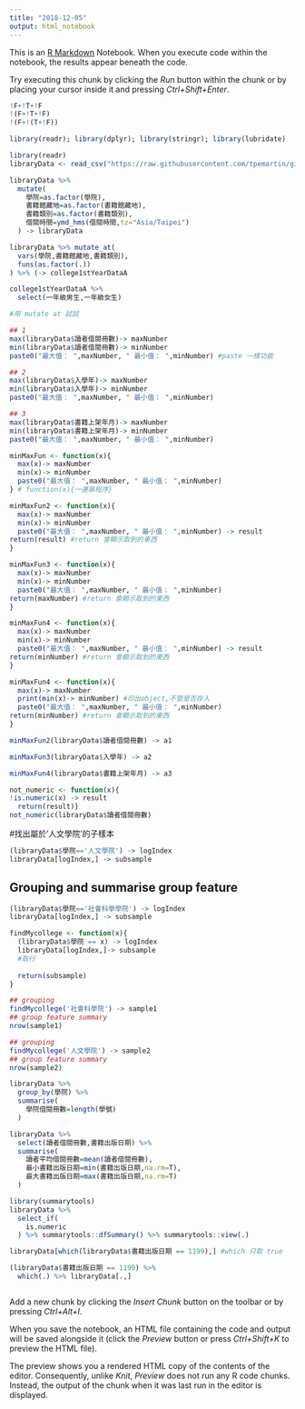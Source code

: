 ```yaml
---
title: "2018-12-05"
output: html_notebook
---
```


This is an [R Markdown](http://rmarkdown.rstudio.com) Notebook. When you execute code within the notebook, the results appear beneath the code. 

Try executing this chunk by clicking the *Run* button within the chunk or by placing your cursor inside it and pressing *Ctrl+Shift+Enter*. 

```r
!F+!T+!F
!(F+!T+!F)
!(F+!(T+!F))

```

```r
library(readr); library(dplyr); library(stringr); library(lubridate)
```

```r
library(readr)
libraryData <- read_csv("https://raw.githubusercontent.com/tpemartin/github-data/master/library100_102.csv")
```

```r
libraryData %>%
  mutate(
    學院=as.factor(學院),
    書籍館藏地=as.factor(書籍館藏地),
    書籍類別=as.factor(書籍類別),
    借閱時間=ymd_hms(借閱時間,tz="Asia/Taipei")
  ) -> libraryData

libraryData %>% mutate_at(
  vars(學院,書籍館藏地,書籍類別),
  funs(as.factor(.))
) %>% (-> college1stYearDataA

college1stYearDataA %>%
  select(一年級男生,一年級女生)  

#用 mutate at 試試
```

```r
## 1
max(libraryData$讀者借閱冊數)-> maxNumber
min(libraryData$讀者借閱冊數)-> minNumber
paste0("最大值： ",maxNumber, " 最小值： ",minNumber) #paste 一樣功能


```

```r
## 2
max(libraryData$入學年)-> maxNumber
min(libraryData$入學年)-> minNumber
paste0("最大值： ",maxNumber, " 最小值： ",minNumber)


```

```r
## 3
max(libraryData$書籍上架年月)-> maxNumber
min(libraryData$書籍上架年月)-> minNumber
paste0("最大值： ",maxNumber, " 最小值： ",minNumber)
```

```r
minMaxFun <- function(x){
  max(x)-> maxNumber
  min(x)-> minNumber
  paste0("最大值： ",maxNumber, " 最小值： ",minNumber)
} # function(x){一連串程序}

```



```r
minMaxFun2 <- function(x){
  max(x)-> maxNumber
  min(x)-> minNumber
  paste0("最大值： ",maxNumber, " 最小值： ",minNumber) -> result
return(result) #return 會顯示取到的東西
}
```

```r
minMaxFun3 <- function(x){
  max(x)-> maxNumber
  min(x)-> minNumber
  paste0("最大值： ",maxNumber, " 最小值： ",minNumber)
return(maxNumber) #return 會顯示取到的東西
}
```

```r
minMaxFun4 <- function(x){
  max(x)-> maxNumber
  min(x)-> minNumber
  paste0("最大值： ",maxNumber, " 最小值： ",minNumber) -> result
return(minNumber) #return 會顯示取到的東西
}
```

```r
minMaxFun4 <- function(x){
  max(x)-> maxNumber
  print(min(x)-> minNumber) #印出object,不管是否存入
  paste0("最大值： ",maxNumber, " 最小值： ",minNumber)
return(minNumber) #return 會顯示取到的東西
}
```

```r
minMaxFun2(libraryData$讀者借閱冊數) -> a1

minMaxFun3(libraryData$入學年) -> a2

minMaxFun4(libraryData$書籍上架年月) -> a3
```

```r
not_numeric <- function(x){
!is.numeric(x) -> result
  return(result)}
not_numeric(libraryData$讀者借閱冊數)

```
#找出屬於'人文學院'的子樣本
```r
(libraryData$學院=='人文學院') -> logIndex
libraryData[logIndex,] -> subsample
```
## Grouping and summarise group feature
```r
(libraryData$學院=='社會科學學院') -> logIndex
libraryData[logIndex,] -> subsample
```

```r
findMycollege <- function(x){
  (libraryData$學院 == x) -> logIndex
  libraryData[logIndex,]-> subsample
  #取行 
  
  return(subsample)
}
```

```r
## grouping
findMycollege('社會科學院') -> sample1
## group feature summary
nrow(sample1)

## grouping
findMycollege('人文學院') -> sample2
## group feature summary
nrow(sample2)
```

```r
libraryData %>% 
  group_by(學院) %>%
  summarise(
    學院借閱冊數=length(學號)
  )

```

```r
libraryData %>%
  select(讀者借閱冊數,書籍出版日期) %>%
  summarise(
    讀者平均借閱冊數=mean(讀者借閱冊數),
    最小書籍出版日期=min(書籍出版日期,na.rm=T),
    最大書籍出版日期=max(書籍出版日期,na.rm=T)
  )
```

```r
library(summarytools)
libraryData %>%
  select_if(
    is.numeric
  ) %>% summarytools::dfSummary() %>% summarytools::view(.)
```

```r
libraryData[which(libraryData$書籍出版日期 == 1199),] #which 只取 true

(libraryData$書籍出版日期 == 1199) %>%
  which(.) %>% libraryData[.,]
```

```r

```

Add a new chunk by clicking the *Insert Chunk* button on the toolbar or by pressing *Ctrl+Alt+I*.

When you save the notebook, an HTML file containing the code and output will be saved alongside it (click the *Preview* button or press *Ctrl+Shift+K* to preview the HTML file).

The preview shows you a rendered HTML copy of the contents of the editor. Consequently, unlike *Knit*, *Preview* does not run any R code chunks. Instead, the output of the chunk when it was last run in the editor is displayed.
